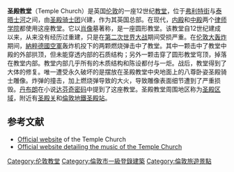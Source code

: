 {{Infobox church| name             = Temple Church
| fullname         =
| color            =
| image            = Temple Church, Temple, London EC4 (2).jpeg
| imagesize        =
| caption          =教堂西南面
| location         = [[倫敦市|倫敦市]]（EC4Y 7BB）
| country          = 英格蘭
| denomination     = [[英格蘭教會|英格蘭教會]]
| previous denomination = [[羅馬天主教|羅馬天主教]]
| deanery          = 
| diocese          = [[倫敦教區|倫敦教區]]
| parish           =
| division         =
| subdivision      =
| founded_date     =
| founder          =
| architect        =
| constructed_date =
| consecrated date = 1185年2月10日
| dedicated_date   =
| status           = 
| functional status = 使用中
| style            =
| closed_date      =
| demolished_date  =
| bishop           =
| priest           = Robin Griffith-Jones
| archdeacon       =
| dean             =
| provost          =
| rector           =
| canon            =
| prebendary       =
| curate           =
| chaplain         =
| vicar            =
| deacon           =
| abbot            =
| minister         =
| seniorpastor     =
| pastor           =
| director         = Roger Sayer
| embedded         =
{{Infobox historic site
| embed = yes
| image = Temple Church, Temple, London EC4.jpeg
| caption = 東南面
| designation1 = UK Grade I
| designation1_offname = Temple Church (St Mary's)
| designation1_date =  1950年1月4日
| designation1_number = 1064646<ref>{{National Heritage List for England |num=1064646|access-date=25 November 2016}}</ref>
}}
| website          = {{url|templechurch.com/}}
}}
'''圣殿教堂'''（Temple Church）是英国[[伦敦|伦敦]]的一座12世纪[[教堂|教堂]]，位于[[弗利特街|弗利特街]]与[[泰晤士河|泰晤士河]]之间，由[[圣殿骑士团|圣殿骑士团]]兴建，作为其英国总部。在现代，[[內殿律師學院|内殿]]和[[中殿律師學院|中殿]]两个[[英国律师学院|律师学院]]都使用这座教堂。它以[[肖像|肖像]]墓著称，是一座圆形教堂。该教堂自12世纪建成以来，从来没有经历过重建，只是在[[第二次世界大战|第二次世界大战]]期间受损严重。在[[伦敦大轰炸|伦敦大轰炸]]期间，[[納粹德國空軍|納粹德國空軍]]轰炸机投下的两颗燃烧弹击中了教堂。其中一颗击中了教堂中殿的外部拱顶，但未能穿透内部的石质结构；另外一颗击穿了圆形教堂穹顶，掉落在教堂内部。教堂内部几乎所有的木质结构和陈设都付与一炬。战后，教堂得到了大体的修复。唯一遭受永久破坏的是摆放在圣殿教堂中央地面上的八尊卧姿圣殿骑士雕像。炸弹的撞击，加上燃烧弹导致的大火，导致雕像表面细节遭到了严重损毁。[[丹布朗|丹布朗]]在小说[[达芬奇密码|达芬奇密码]]中提到了这座教堂。圣殿教堂周围地区称为[[圣殿区域|圣殿区域]]，附近有[[圣殿关|圣殿关]]和[[倫敦地鐵|倫敦地鐵]][[圣殿站|圣殿站]]。

==参考文献==
{{Reflist}}
{{Commons category|Temple Church, London}}
* [http://www.templechurch.com/ Official website] {{Wayback|url=http://www.templechurch.com/ |date=20121103031607 }} of the Temple Church
* [http://www.templemusic.org/ Official website detailing the music of the Temple Church] {{Wayback|url=http://www.templemusic.org/ |date=20201215185357 }}

{{Coord|51|30|47.52|N|0|06|37.44|W|region:GB_type:landmark|display=title}}

[[Category:伦敦教堂|Category:伦敦教堂]]
[[Category:倫敦市一級登錄建築|Category:倫敦市一級登錄建築]]
[[Category:倫敦旅遊景點|Category:倫敦旅遊景點]]